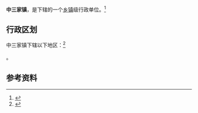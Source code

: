 {{中国乡级行政区|21/13/24/106/000}}

'''中三家镇'''，是{{PRC admin/fullname|21/13/24/106/000|3}}下辖的一个[[乡镇|乡镇]]级行政单位。<ref>{{PRC admin/ref sgc|{{PRC admin/parent|21/13/24/106/000}}}}</ref>

== 行政区划 ==

中三家镇下辖以下地区：<ref>{{PRC admin/ref sgc|21/13/24/106/000}}</ref>

{{PRC admin/children|21/13/24/106/000}}。

== 参考资料 ==

{{reflist}}

{{行政区划小作品}}
{{PRC admin/navcat|21/13/24/106/000}}